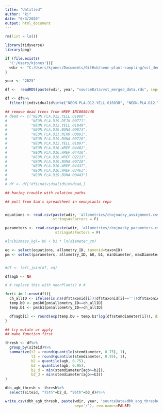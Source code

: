 ```yaml
---
title: "Untitled"
author: "kj"
date: "6/3/2020"
output: html_document
---
```


```r
rm(list = ls())

library(tidyverse)
library(png)

if (file.exists(
  'C:/Users/kjones')){
  wdir <- "C:/Users/kjones/Documents/GitHub/neon-plant-sampling/vst_dendrometer"
}

year <- "2025"

df <-  readRDS(paste(wdir, year, "sourceData/vst_merged_data.rds", sep='/'))

df <- df%>%
  filter(!individualid%in%c("NEON.PLA.D12.YELL.01603B", "NEON.PLA.D12.YELL.01603"))

## remove dead trees from WREF INC0050440
# dead <- c("NEON.PLA.D12.YELL.01988",
#           "NEON.PLA.D19.DEJU.00771",
#           "NEON.PLA.D12.YELL.01849",
#           "NEON.PLA.D19.BONA.00973",
#           "NEON.PLA.D13.NIWO.00891", 
#           "NEON.PLA.D19.BONA.00720",
#           "NEON.PLA.D12.YELL.01897",
#           "NEON.PLA.D16.WREF.04402",
#           "NEON.PLA.D16.WREF.04416", 
#           "NEON.PLA.D16.WREF.02213",
#           "NEON.PLA.D19.BONA.00720",
#           "NEON.PLA.D16.WREF.04437",
#           "NEON.PLA.D16.WREF.03461",
#           "NEON.PLA.D19.BONA.00443") 
# 
# df <- df[!df$individualid%in%dead,]

```


```r

## having trouble with relative paths

## pull from Sam's spreadsheet in neonplants repo


equations <- read.csv(paste(wdir, 'allometries/chojnacky_assignment.csv', sep='/'),
                      stringsAsFactors = F)

parameters <- read.csv(paste(wdir, 'allometries/chojnacky_parameters.csv', sep='/'),
                       stringsAsFactors = F)

```



```r


#ln(biomass_kg)= b0 + b1 * ln(diameter_cm)

eq <- select(equations, allometry_ID, taxonid=taxonID)
pm <- select(parameters, allometry_ID, b0, b1, minDiameter, maxDiameter)


#df <- left_join(df, eq)

df$agb <- NA

# # replace this with neonPlants? # #

for(i in 1:nrow(df)){
  ch_allID <- ifelse(is.na(df$taxonid[i])|df$taxonid[i]==''|!df$taxonid[i]%in%eq$taxonid, "H7", eq$allometry_ID[eq$taxonid==df$taxonid[i]])
  temp.b0 <- pm$b0[pm$allometry_ID==ch_allID]
  temp.b1 <- pm$b1[pm$allometry_ID==ch_allID]

  df$agb[i] <- round(exp(temp.b0 + temp.b1*log(df$stemdiameter[i])), digits=1)
}

## try mutate or apply
## make function first


```


```r

thresh <- df%>%
  group_by(siteid)%>%
  summarize(t2 = round(quantile(stemdiameter, 0.75), 1),
            t3 = round(quantile(stemdiameter, 0.95), 1),
            b2 = quantile(agb, 0.75),
            b3 = quantile(agb, 0.95),
            b2_d = min(stemdiameter[agb>=b2]),
            b3_d = min(stemdiameter[agb>=b3])
)


```


```r

dbh_agb_thresh <- thresh%>%
  select(siteid, "75th"=b2_d, "95th"=b3_d)#%>%

```


```r

write.csv(dbh_agb_thresh, paste(wdir, year, 'sourceData/dbh_abg_thresholds.csv', 
                                sep='/'), row.names=FALSE)

```


